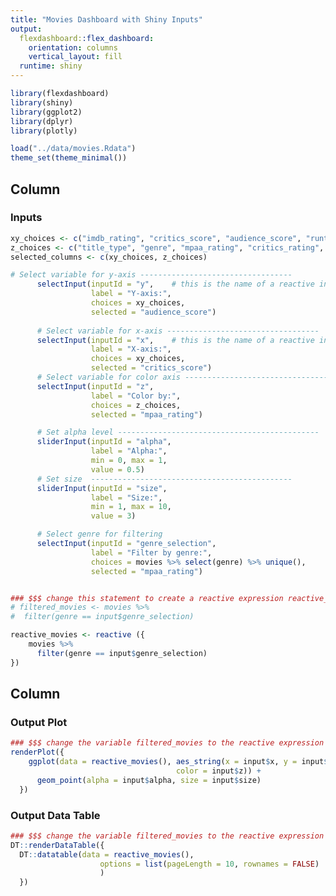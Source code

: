 ```yaml
---
title: "Movies Dashboard with Shiny Inputs"
output: 
  flexdashboard::flex_dashboard:
    orientation: columns
    vertical_layout: fill
  runtime: shiny
---
```


```r
library(flexdashboard)
library(shiny)
library(ggplot2)
library(dplyr)
library(plotly)

load("../data/movies.Rdata")
theme_set(theme_minimal())
```

Column {data-width=350}
-----------------------------------------------------------------------

### Inputs

```r
xy_choices <- c("imdb_rating", "critics_score", "audience_score", "runtime")
z_choices <- c("title_type", "genre", "mpaa_rating", "critics_rating", "audience_rating")
selected_columns <- c(xy_choices, z_choices)

# Select variable for y-axis ----------------------------------
      selectInput(inputId = "y",    # this is the name of a reactive input variable
                  label = "Y-axis:",
                  choices = xy_choices, 
                  selected = "audience_score")
      
      # Select variable for x-axis ----------------------------------
      selectInput(inputId = "x",    # this is the name of a reactive input variable
                  label = "X-axis:",
                  choices = xy_choices, 
                  selected = "critics_score")
      # Select variable for color axis ----------------------------------
      selectInput(inputId = "z", 
                  label = "Color by:",
                  choices = z_choices,
                  selected = "mpaa_rating")

      # Set alpha level ---------------------------------------------
      sliderInput(inputId = "alpha", 
                  label = "Alpha:", 
                  min = 0, max = 1, 
                  value = 0.5)
      # Set size  ---------------------------------------------
      sliderInput(inputId = "size", 
                  label = "Size:", 
                  min = 1, max = 10, 
                  value = 3)

      # Select genre for filtering
      selectInput(inputId = "genre_selection", 
                  label = "Filter by genre:",
                  choices = movies %>% select(genre) %>% unique(),
                  selected = "mpaa_rating")


### $$$ change this statement to create a reactive expression reactive_movies using the reactive ({}) function
# filtered_movies <- movies %>% 
#  filter(genre == input$genre_selection)

reactive_movies <- reactive ({
    movies %>% 
      filter(genre == input$genre_selection)
})

```

Column {data-width=550}
-----------------------------------------------------------------------

### Output Plot

```r

### $$$ change the variable filtered_movies to the reactive expression reactive_movies()
renderPlot({
    ggplot(data = reactive_movies(), aes_string(x = input$x, y = input$y,
                                     color = input$z)) +
      geom_point(alpha = input$alpha, size = input$size)
  })
```

### Output Data Table

```r

### $$$ change the variable filtered_movies to the reactive expression reactive_movies()
DT::renderDataTable({
  DT::datatable(data = reactive_movies(),
                    options = list(pageLength = 10, rownames = FALSE) 
                    ) 
  })
```
